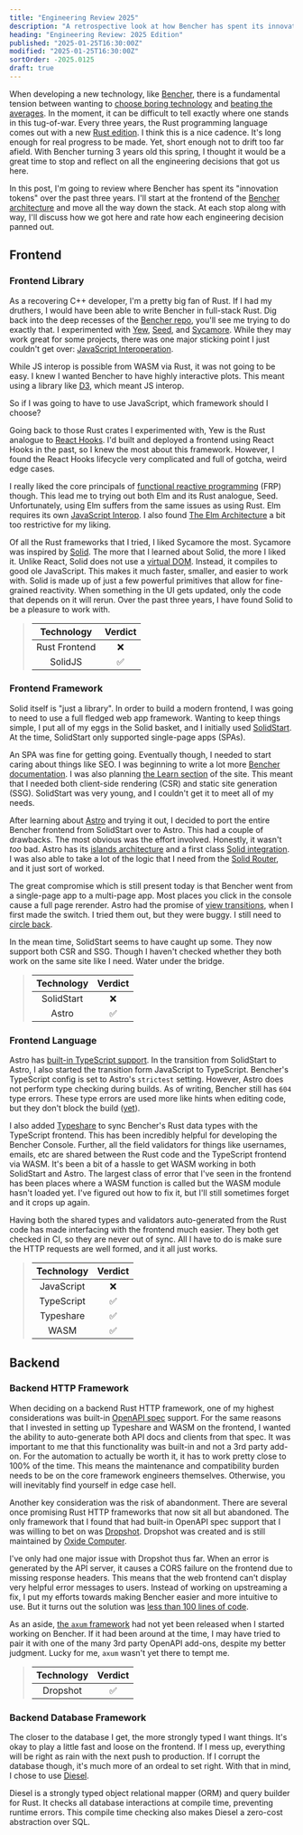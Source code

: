 ```yaml
---
title: "Engineering Review 2025"
description: "A retrospective look at how Bencher has spent its innovation tokens"
heading: "Engineering Review: 2025 Edition"
published: "2025-01-25T16:30:00Z"
modified: "2025-01-25T16:30:00Z"
sortOrder: -2025.0125
draft: true
---
```


When developing a new technology, like [Bencher][bencher],
there is a fundamental tension between wanting to [choose boring technology][choose boring technology]
and [beating the averages][beating the averages].
In the moment, it can be difficult to tell exactly where one stands in this tug-of-war.
Every three years, the Rust programming language comes out with a new [Rust edition][rust editions].
I think this is a nice cadence. It's long enough for real progress to be made.
Yet, short enough not to drift too far afield.
With Bencher turning 3 years old this spring,
I thought it would be a great time to stop and reflect on all the engineering decisions that got us here.

In this post, I'm going to review where Bencher has spent its "innovation tokens" over the past three years.
I'll start at the frontend of the [Bencher architecture][architecture] and move all the way down the stack.
At each stop along with way, I'll discuss how we got here and rate how each engineering decision panned out.

[bencher]: https://bencher.dev
[choose boring technology]: https://mcfunley.com/choose-boring-technology
[beating the averages]: https://paulgraham.com/avg.html
[rust editions]: https://doc.rust-lang.org/edition-guide/editions/
[architecture]: /docs/reference/architecture/

## Frontend

### Frontend Library

As a recovering C++ developer, I'm a pretty big fan of Rust.
If I had my druthers, I would have been able to write Bencher in full-stack Rust.
Dig back into the deep recesses of the [Bencher repo][bencher github],
you'll see me trying to do exactly that.
I experimented with [Yew][yew github], [Seed][seed github], and [Sycamore][sycamore github].
While they may work great for some projects,
there was one major sticking point I just couldn't get over: [JavaScript Interoperation][js ffi].

While JS interop is possible from WASM via Rust,
it was not going to be easy.
I knew I wanted Bencher to have highly interactive plots.
This meant using a library like [D3][d3 github],
which meant JS interop.

So if I was going to have to use JavaScript, which framework should I choose?

Going back to those Rust crates I experimented with,
Yew is the Rust analogue to [React Hooks][react hooks].
I'd built and deployed a frontend using React Hooks in the past,
so I knew the most about this framework.
However, I found the React Hooks lifecycle very complicated
and full of gotcha, weird edge cases.

I really liked the core principals of [functional reactive programming][functional reactive programming] (FRP) though.
This lead me to trying out both Elm and its Rust analogue, Seed.
Unfortunately, using Elm suffers from the same issues as using Rust.
Elm requires its own [JavaScript Interop][elm js interop].
I also found [The Elm Architecture][the elm architecture] a bit too restrictive for my liking.

Of all the Rust frameworks that I tried, I liked Sycamore the most.
Sycamore was inspired by [Solid][solid github].
The more that I learned about Solid, the more I liked it.
Unlike React, Solid does not use a [virtual DOM][react virtual dom].
Instead, it compiles to good ole JavaScript.
This makes it much faster, smaller, and easier to work with.
Solid is made up of just a few powerful primitives that allow for fine-grained reactivity.
When something in the UI gets updated, only the code that depends on it will rerun.
Over the past three years, I have found Solid to be a pleasure to work with.

> | Technology    | Verdict |
> | :--------:    | :-----: |
> | Rust Frontend |    ❌    |
> | SolidJS       |    ✅    |

[bencher github]: https://github.com/bencherdev/bencher
[yew github]: https://github.com/yewstack/yew
[seed github]: https://github.com/seed-rs/seed
[sycamore github]: https://github.com/sycamore-rs/sycamore
[js ffi]: https://rustwasm.github.io/docs/book/reference/js-ffi.html
[d3 github]: https://github.com/d3/d3
[react hooks]: https://react.dev/reference/react/hooks
[functional reactive programming]: https://en.wikipedia.org/wiki/Functional_reactive_programming
[elm js interop]: https://guide.elm-lang.org/interop/
[the elm architecture]: https://guide.elm-lang.org/architecture/
[solid github]: https://github.com/solidjs/solid
[react virtual dom]: https://legacy.reactjs.org/docs/faq-internals.html

### Frontend Framework

Solid itself is "just a library".
In order to build a modern frontend,
I was going to need to use a full fledged web app framework.
Wanting to keep things simple, I put all of my eggs in the Solid basket,
and I initially used [SolidStart][solid start github].
At the time, SolidStart only supported single-page apps (SPAs).

An SPA was fine for getting going.
Eventually though, I needed to start caring about things like SEO.
I was beginning to write a lot more [Bencher documentation][bencher docs].
I was also planning [the Learn section][bencher learn] of the site.
This meant that I needed both client-side rendering (CSR)
and static site generation (SSG).
SolidStart was very young, and I couldn't get it to meet all of my needs.

After learning about [Astro][astro] and trying it out,
I decided to port the entire Bencher frontend from SolidStart over to Astro.
This had a couple of drawbacks.
The most obvious was the effort involved.
Honestly, it wasn't _too_ bad.
Astro has its [islands architecture][astro islands] and
a first class [Solid integration][astro solid].
I was also able to take a lot of the logic that I need from the [Solid Router][solid router],
and it just sort of worked.

The great compromise which is still present today
is that Bencher went from a single-page app to a multi-page app.
Most places you click in the console cause a full page rerender.
Astro had the promise of [view transitions][astro view transitions],
when I first made the switch.
I tried them out, but they were buggy.
I still need to [circle back][github issue 556].

In the mean time, SolidStart seems to have caught up some.
They now support both CSR and SSG.
Though I haven't checked whether they both work on the same site like I need.
Water under the bridge.

> | Technology | Verdict |
> | :--------: | :-----: |
> | SolidStart |    ❌    |
> |   Astro    |    ✅    |

[solid start github]: https://github.com/solidjs/solid-start
[bencher docs]: /docs/
[bencher learn]: /learn/
[astro]: https://astro.build/
[astro islands]: https://docs.astro.build/en/concepts/islands/
[astro solid]: https://docs.astro.build/en/guides/integrations-guide/solid-js/
[solid router]: https://github.com/solidjs/solid-router
[astro view transitions]: https://docs.astro.build/en/guides/view-transitions/
[github issue 556]: https://github.com/bencherdev/bencher/issues/556

### Frontend Language

Astro has [built-in TypeScript support][astro typescript].
In the transition from SolidStart to Astro, I also started the transition form JavaScript to TypeScript.
Bencher's TypeScript config is set to Astro's `strictest` setting.
However, Astro does not perform type checking during builds.
As of writing, Bencher still has `604` type errors.
These type errors are used more like hints when editing code,
but they don't block the build ([yet][github issue 557]).

I also added [Typeshare][typeshare github] to sync Bencher's Rust data types with the TypeScript frontend.
This has been incredibly helpful for developing the Bencher Console.
Further, all the field validators for things like usernames, emails, etc
are shared between the Rust code and the TypeScript frontend via WASM.
It's been a bit of a hassle to get WASM working in both SolidStart and Astro.
The largest class of error that I've seen in the frontend has been places where a WASM function is called
but the WASM module hasn't loaded yet.
I've figured out how to fix it, but I'll still sometimes forget and it crops up again.

Having both the shared types and validators auto-generated from the Rust code
has made interfacing with the frontend much easier.
They both get checked in CI, so they are never out of sync.
All I have to do is make sure the HTTP requests are well formed,
and it all just works.

> | Technology | Verdict |
> | :--------: | :-----: |
> | JavaScript |    ❌    |
> | TypeScript |    ✅    |
> | Typeshare  |    ✅    |
> |   WASM     |    ✅    |

[astro typescript]: https://docs.astro.build/en/guides/typescript/
[github issue 557]: https://github.com/bencherdev/bencher/issues/557
[typeshare github]: https://github.com/1Password/typeshare

## Backend

### Backend HTTP Framework

When deciding on a backend Rust HTTP framework,
one of my highest considerations was built-in [OpenAPI spec][openapi spec] support.
For the same reasons that I invested in setting up Typeshare and WASM on the frontend,
I wanted the ability to auto-generate both API docs and clients from that spec.
It was important to me that this functionality was built-in and not a 3rd party add-on.
For the automation to actually be worth it, it has to work pretty close to 100% of the time.
This means the maintenance and compatibility burden needs to be on the core framework engineers themselves.
Otherwise, you will inevitably find yourself in edge case hell.

Another key consideration was the risk of abandonment.
There are several once promising Rust HTTP frameworks that now sit all but abandoned.
The only framework that I found that had built-in OpenAPI spec support
that I was willing to bet on was [Dropshot][dropshot github].
Dropshot was created and is still maintained by [Oxide Computer][oxide computer].

I've only had one major issue with Dropshot thus far.
When an error is generated by the API server, it causes a CORS failure on the frontend due to missing response headers.
This means that the web frontend can't display very helpful error messages to users.
Instead of working on upstreaming a fix, I put my efforts towards making Bencher easier and more intuitive to use.
But it turns out the solution was [less than 100 lines of code][dropshot github issue 1193].

As an aside, [the `axum` framework][axum github] had not yet been released when I started working on Bencher.
If it had been around at the time, I may have tried to pair it with one of the many 3rd party OpenAPI add-ons,
despite my better judgment.
Lucky for me, `axum` wasn't yet there to tempt me.

> | Technology | Verdict |
> | :--------: | :-----: |
> | Dropshot   |    ✅    |

[openapi spec]: https://swagger.io/specification/
[dropshot github]: https://github.com/oxidecomputer/dropshot
[oxide computer]: https://oxide.computer/
[dropshot github issue 1193]: https://github.com/oxidecomputer/dropshot/pull/1193
[axum github]: https://github.com/tokio-rs/axum

### Backend Database Framework

The closer to the database I get, the more strongly typed I want things.
It's okay to play a little fast and loose on the frontend.
If I mess up, everything will be right as rain with the next push to production.
If I corrupt the database though, it's much more of an ordeal to set right.
With that in mind, I chose to use [Diesel][diesel github].

Diesel is a strongly typed object relational mapper (ORM) and query builder for Rust.
It checks all database interactions at compile time, preventing runtime errors.
This compile time checking also makes Diesel a zero-cost abstraction over SQL.

[diesel github]: https://github.com/diesel-rs/diesel


